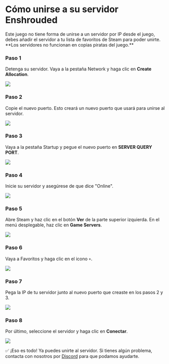 # Cómo unirse a su servidor Enshrouded


<Callout type="info">
    Este juego no tiene forma de unirse a un servidor por IP desde el juego, debes añadir el servidor a tu lista de favoritos de Steam para poder unirte. **Los servidores no funcionan en copias piratas del juego.**
</Callout>

<Steps>

### Paso 1

Detenga su servidor. Vaya a la pestaña Network y haga clic en **Create Allocation**.

![](https://i.imgur.com/H4Qp6W0.png)

### Paso 2

Copie el nuevo puerto. Esto creará un nuevo puerto que usará para unirse al servidor.

![](https://i.imgur.com/K1qYIfC.png)

### Paso 3

Vaya a la pestaña Startup y pegue el nuevo puerto en **SERVER QUERY PORT**.

![](https://i.imgur.com/8kxgZvQ.png)

### Paso 4

Inicie su servidor y asegúrese de que dice "Online".

![](https://i.imgur.com/LIGfDmI.png)

### Paso 5

Abre Steam y haz clic en el botón **Ver** de la parte superior izquierda. En el menú desplegable, haz clic en **Game Servers**.

![](https://i.imgur.com/JPIiB52.png)

### Paso 6

Vaya a Favoritos y haga clic en el icono <Code>+</Code>.

![](https://i.imgur.com/9XVBvH8.png)

### Paso 7

Pega la IP de tu servidor junto al nuevo puerto que creaste en los pasos 2 y 3.

![](https://i.imgur.com/ChUr8Fj.png)


### Paso 8

Por último, seleccione el servidor y haga clic en **Conectar**.

![](https://i.imgur.com/75kH8Qi.png)

</Steps>

✅ ¡Eso es todo! Ya puedes unirte al servidor. Si tienes algún problema, contacta con nosotros por [Discord](https://discord.vexyhost.com/) para que podamos ayudarte.